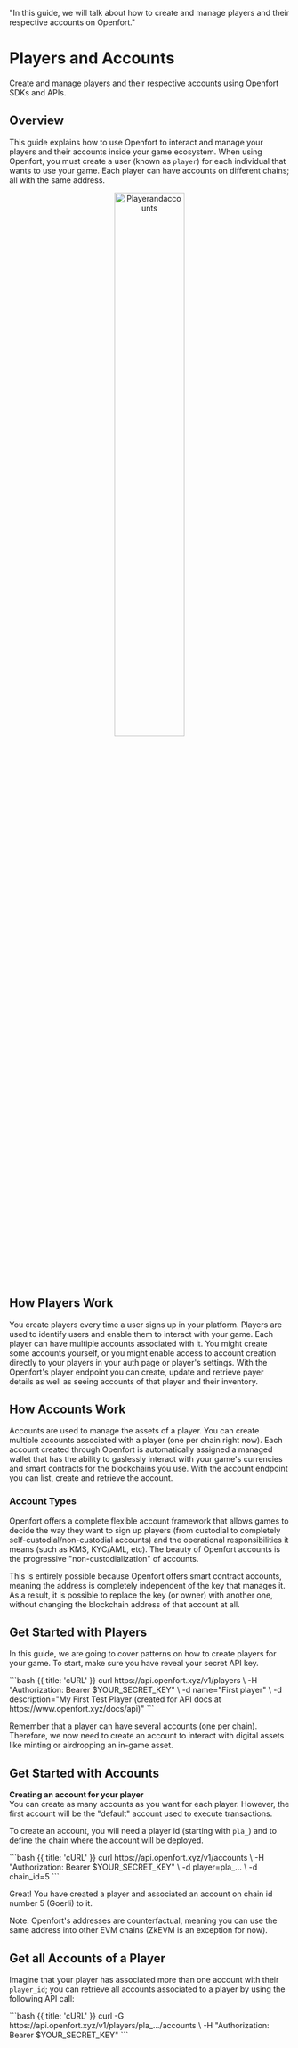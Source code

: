   "In this guide, we will talk about how to create and manage players and their respective accounts on Openfort."

# Players and Accounts

Create and manage players and their respective accounts using Openfort SDKs and APIs.

## Overview

This guide explains how to use Openfort to interact and manage your players and their accounts inside your game ecosystem.
When using Openfort, you must create a user (known as `player`) for each individual that wants to use your game.
Each player can have accounts on different chains; all with the same address.

<div align="center">
  <img alt="Playerandaccounts" src="https://strapi-oube.onrender.com/uploads/Player_and_accounts_1943b35b8a.svg" width="50%" height="50%"/>
</div>

## How Players Work

You create players every time a user signs up in your platform.
Players are used to identify users and enable them to interact with your game.
Each player can have multiple accounts associated with it.
You might create some accounts yourself, or you might enable access to account creation directly to your players in your auth page or player's settings.
With the Openfort's player endpoint you can create, update and retrieve payer details as well as seeing accounts of that player and their inventory.

## How Accounts Work

Accounts are used to manage the assets of a player. You can create multiple accounts associated with a player (one per chain right now).
Each account created through Openfort is automatically assigned a managed wallet that has the ability to gaslessly interact with your game's currencies and smart contracts for the blockchains you use.
With the account endpoint you can list, create and retrieve the account.

### Account Types

Openfort offers a complete flexible account framework that allows games to decide the way they want to sign up players
(from custodial to completely self-custodial/non-custodial accounts) and the operational responsibilities it means
(such as KMS, KYC/AML, etc). The beauty of Openfort accounts is the progressive "non-custodialization" of accounts.

This is entirely possible because Openfort offers smart contract accounts, meaning the address is completely independent of the 
key that manages it. As a result, it is possible to replace the key (or owner) with another one, without changing the blockchain address of that account at all.

## Get Started with Players

In this guide, we are going to cover patterns on how to create players for your game. To start, make sure you have reveal your secret API key.

<CodeGroup title="Create a player" tag="POST" label="/v1/players">
  ```bash {{ title: 'cURL' }}
  curl https://api.openfort.xyz/v1/players \
    -H "Authorization: Bearer $YOUR_SECRET_KEY" \
    -d name="First player" \
    -d description="My First Test Player (created for API docs at https://www.openfort.xyz/docs/api)"
  ```
</CodeGroup>

Remember that a player can have several accounts (one per chain).
Therefore, we now need to create an account to interact with digital assets like minting or airdropping an in-game asset.

## Get Started with Accounts

<Note>
  <strong>Creating an account for your player</strong>
  <br /> You can create as many accounts as you want for each player. However, the first account will be the "default" account used to execute transactions. 
</Note>

To create an account, you will need a player id (starting with `pla_`) and to define the chain where the account will be deployed.

<CodeGroup title="Create an account under the player's ID" tag="POST" label="/v1/accounts">
  ```bash {{ title: 'cURL' }}
  curl https://api.openfort.xyz/v1/accounts \
    -H "Authorization: Bearer $YOUR_SECRET_KEY" \
    -d player=pla_... \
    -d chain_id=5
  ```
</CodeGroup>

Great! You have created a player and associated an account on chain id number 5 (Goerli) to it. 

Note: Openfort's addresses are counterfactual, meaning you can use the same address into other EVM chains (ZkEVM is an exception for now).

## Get all Accounts of a Player

Imagine that your player has associated more than one account with their `player_id`; you can retrieve all accounts associated to a player by using the following API call:

<CodeGroup title="List player's accounts" tag="GET" label="/v1/players/:player/accounts">
  ```bash {{ title: 'cURL' }}
    curl -G https://api.openfort.xyz/v1/players/pla_.../accounts \
    -H "Authorization: Bearer $YOUR_SECRET_KEY"
  ```
</CodeGroup>
